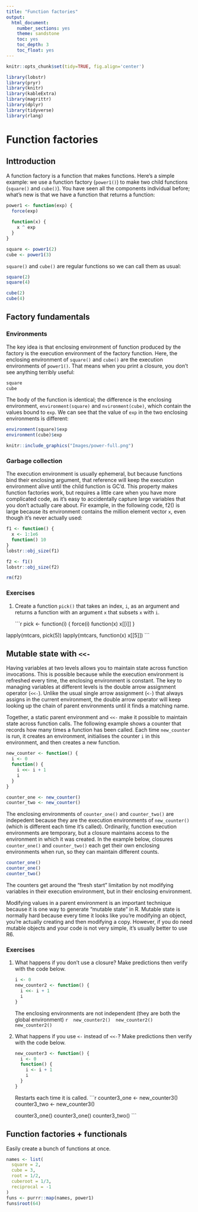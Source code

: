 ```yaml
---
title: "Function factories"
output:
  html_document:
    number_sections: yes
    theme: sandstone
    toc: yes
    toc_depth: 3
    toc_float: yes
---
```


```r
knitr::opts_chunk$set(tidy=TRUE, fig.align='center')
```

```r
library(lobstr)
library(pryr)
library(knitr)
library(kableExtra)
library(magrittr)
library(dplyr)
library(tidyverse)
library(rlang)
```

# Function factories
## Inttroduction
A function factory is a function that makes functions. Here’s a simple example: we use a function factory (`power1()`) to make two child functions (`square()` and `cube()`). You have seen all the components individual before; what’s new is that we have a function that returns a function:

```r
power1 <- function(exp) {
  force(exp)
  
  function(x) {
    x ^ exp
  }
}

square <- power1(2)
cube <- power1(3)
```

`square()` and `cube()` are regular functions so we can call them as usual:

```r
square(2)
square(4)

cube(2)
cube(4)
```

## Factory fundamentals
### Environments
The key idea is that enclosing environment of function produced by the factory is the execution environment of the factory function. Here, the enclosing environment of `square()` and `cube()` are the execution environments of `power1()`. That means when you print a closure, you don’t see anything terribly useful:

```r
square
cube
```

The body of the function is identical; the difference is the enclosing environment, `environment(square)` and `nvironment(cube)`, which contain the values bound to `exp`. We can see that the value of `exp` in the two enclosing environments is different:

```r
environment(square)$exp
environment(cube)$exp
```

```r
knitr::include_graphics("Images/power-full.png")
```

### Garbage collection
The execution environment is usually ephemeral, but because functions bind their enclosing argument, that reference will keep the execution environment alive until the child function is GC’d. This property makes function factories work, but requires a little care when you have more complicated code, as it’s easy to accidentally capture large variables that you don’t actually care about. Fir example, in the following code, f2() is large because its environment contains the million element vector `x`, even though it’s never actually used:

```r
f1 <- function() {
  x <- 1:1e6
  function() 10
}
lobstr::obj_size(f1)

f2 <- f1()
lobstr::obj_size(f2)

rm(f2)
```

### Exercises
1. Create a function `pick()` that takes an index, `i`, as an argument and returns a function with an argument `x` that subsets `x` with `i`.

    ```r
    pick <- function(i) {
    force(i)
    function(x) x[[i]]
  }

  lapply(mtcars, pick(5))
  lapply(mtcars, function(x) x[[5]])
    ```

## Mutable state with `<<-`
Having variables at two levels allows you to maintain state across function invocations. This is possible because while the execution environment is refreshed every time, the enclosing environment is constant. The key to managing variables at different levels is the double arrow assignment operator (`<<-`). Unlike the usual single arrow assignment (`<-`) that always assigns in the current environment, the double arrow operator will keep looking up the chain of parent environments until it finds a matching name.

Together, a static parent environment and `<<-` make it possible to maintain state across function calls. The following example shows a counter that records how many times a function has been called. Each time `new_counter` is run, it creates an environment, initialises the counter `i` in this environment, and then creates a new function.

```r
new_counter <- function() {
  i <- 0
  function() {
    i <<- i + 1
    i
  }
}

counter_one <- new_counter()
counter_two <- new_counter()
```

The enclosing environments of `counter_one()` and `counter_two()` are indepedent because they are the execution environments of `new_counter()` (which is different each time it’s called). Ordinarily, function execution environments are temporary, but a closure maintains access to the environment in which it was created. In the example below, closures `counter_one()` and `counter_two()` each get their own enclosing environments when run, so they can maintain different counts.

```r
counter_one()
counter_one()
counter_two()
```

The counters get around the “fresh start” limitation by not modifying variables in their execution environment, but in their enclosing environment.

Modifying values in a parent environment is an important technique because it is one way to generate “mutable state” in R. Mutable state is normally hard because every time it looks like you’re modifying an object, you’re actually creating and then modifying a copy. However, if you do need mutable objects and your code is not very simple, it’s usually better to use R6.

### Exercises
1. What happens if you don’t use a closure? Make predictions then verify with the code below.

    ```r
    i <- 0
    new_counter2 <- function() {
      i <<- i + 1
      i
    }
    ```
The enclosing environments are not independent (they are both the global environment)
    ```r
    new_counter2()
    new_counter2()
    new_counter2()
    ```

2. What happens if you use `<-` instead of `<<-`? Make predictions then verify with the code below.

    ```r
    new_counter3 <- function() {
      i <- 0
      function() {
        i <- i + 1
        i
      }
    }
    ```
Restarts each time it is called.
    ```r
    counter3_one <- new_counter3()
    counter3_two <- new_counter3()
    
    counter3_one()
    counter3_one()
    counter3_two()
    ```

## Function factories + functionals
Easily create a bunch of functions at once.

```r
names <- list(
  square = 2, 
  cube = 3, 
  root = 1/2, 
  cuberoot = 1/3, 
  reciprocal = -1
)
funs <- purrr::map(names, power1)
funs$root(64)
```


